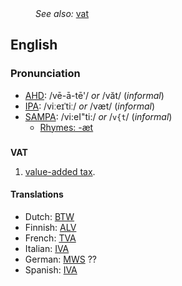:''See also:'' [[vat]]
==English==
===Pronunciation===
*[[AHD]]: /vē-ā-tē'/ ''or'' /văt/ (''informal'')
*[[IPA]]: /viːeɪˈtiː/ ''or'' /væt/ (''informal'')
*[[SAMPA]]: /vi:eI"ti:/ ''or'' /<tt>v{t</tt>/ (''informal'')
**[[Rhymes:English:-æt|Rhymes: -æt]]

==={{initialism}}===
'''VAT'''

#[[value-added tax]].

====Translations====
*Dutch: [[BTW]]
*Finnish: [[ALV]]
*French: [[TVA]]
*Italian: [[IVA]]
*German: [[MWS]] ??
*Spanish: [[IVA]]